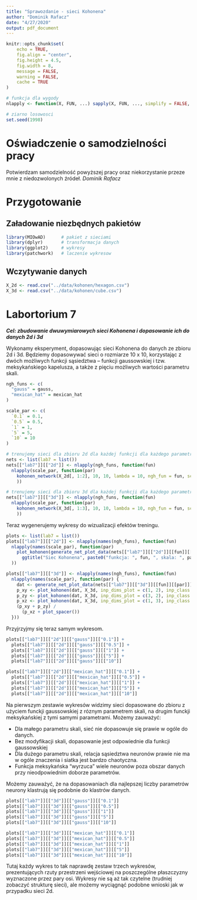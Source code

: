 ```yaml
---
title: "Sprawozdanie - sieci Kohonena"
author: "Dominik Rafacz"
date: "4/27/2020"
output: pdf_document
---
```


```r
knitr::opts_chunk$set(
	echo = TRUE,
	fig.align = "center",
	fig.height = 4.5,
	fig.width = 8,
	message = FALSE,
	warning = FALSE,
	cache = TRUE
)

# funkcja dla wygody
nlapply <- function(X, FUN, ...) sapply(X, FUN, ..., simplify = FALSE, USE.NAMES = TRUE)

# ziarno losowosci
set.seed(1998)
```

# Oświadczenie o samodzielności pracy

Potwierdzam samodzielność powyższej pracy oraz niekorzystanie przeze mnie z niedozwolonych źródeł.
*Dominik Rafacz*

# Przygotowanie

## Załadowanie niezbędnych pakietów

```r
library(MIOwAD)      # pakiet z sieciami
library(dplyr)       # transformacja danych
library(ggplot2)     # wykresy
library(patchwork)   # laczenie wykresow
```

## Wczytywanie danych

```r
X_2d <- read.csv("../data/kohonen/hexagon.csv")
X_3d <- read.csv("../data/kohonen/cube.csv")
```

# Labortorium 7

***Cel: zbudowanie dwuwymiarowych sieci Kohonena i dopasowanie ich do danych 2d i 3d***

Wykonamy eksperyment, dopasowując sieci Kohonena do danych ze zbioru 2d i 3d. Będziemy dopasowywać sieci o rozmiarze 10 x 10, korzystając z dwóch możliwych funkcji sąsiedztwa -- funkcji gaussowskiej i tzw. meksykańskiego kapelusza, a także z pięciu możliwych wartości parametru skali.

```r
ngh_funs <- c(
  "gauss" = gauss,
  "mexican_hat" = mexican_hat
)

scale_par <- c(
  `0.1` = 0.1,
  `0.5` = 0.5,
  `1` = 1,
  `5` = 5,
  `10` = 10
)

# trenujemy sieci dla zbioru 2d dla każdej funkcji dla każdego parametru
nets <- list(lab7 = list())
nets[["lab7"]][["2d"]] <- nlapply(ngh_funs, function(fun)
  nlapply(scale_par, function(par) 
    kohonen_network(X_2d[, 1:2], 10, 10, lambda = 10, ngh_fun = fun, scale = par)
    ))
```

```r
# trenujemy sieci dla zbioru 3d dla każdej funkcji dla każdego parametru
nets[["lab7"]][["3d"]] <- nlapply(ngh_funs, function(fun)
  nlapply(scale_par, function(par) 
    kohonen_network(X_3d[, 1:3], 10, 10, lambda = 10, ngh_fun = fun, scale = par)
    ))
```

Teraz wygenerujemy wykresy do wizualizacji efektów treningu.

```r
plots <- list(lab7 = list())
plots[["lab7"]][["2d"]] <- nlapply(names(ngh_funs), function(fun)
  nlapply(names(scale_par), function(par)
    plot_kohonen(generate_net_plot_data(nets[["lab7"]][["2d"]][[fun]][[par]]), X_2d) +
      ggtitle("Siec Kohonena", paste0("funkcja: ", fun, ", skala: ", par))
  ))

plots[["lab7"]][["3d"]] <- nlapply(names(ngh_funs), function(fun)
  nlapply(names(scale_par), function(par) {
    dat <- generate_net_plot_data(nets[["lab7"]][["3d"]][[fun]][[par]])
    p_xy <- plot_kohonen(dat, X_3d, inp_dims_plot = c(1, 2), inp_class = 4)
    p_zy <- plot_kohonen(dat, X_3d, inp_dims_plot = c(3, 2), inp_class = 4)
    p_xz <- plot_kohonen(dat, X_3d, inp_dims_plot = c(1, 3), inp_class = 4)
    (p_xy + p_zy) /
      (p_xz + plot_spacer())
  }))
```

Przyjrzyjmy się teraz samym wykresom.

```r
plots[["lab7"]][["2d"]][["gauss"]][["0.1"]] +
  plots[["lab7"]][["2d"]][["gauss"]][["0.5"]] +
  plots[["lab7"]][["2d"]][["gauss"]][["1"]] +
  plots[["lab7"]][["2d"]][["gauss"]][["5"]] +
  plots[["lab7"]][["2d"]][["gauss"]][["10"]] 

plots[["lab7"]][["2d"]][["mexican_hat"]][["0.1"]] +
  plots[["lab7"]][["2d"]][["mexican_hat"]][["0.5"]] +
  plots[["lab7"]][["2d"]][["mexican_hat"]][["1"]] +
  plots[["lab7"]][["2d"]][["mexican_hat"]][["5"]] +
  plots[["lab7"]][["2d"]][["mexican_hat"]][["10"]]
```

Na pierwszym zestawie wykresów widzimy sieci dopasowane do zbioru z użyciem funckji gaussowskiej z róznym parametrem skali, na drugim funckji meksykańskiej z tymi samymi parametrami. Możemy zauważyć:

* Dla małego parametru skali, sieć nie dopasowuje się prawie w ogóle do danych.
* Bez modyfikacji skali, dopasowanie jest odpowiednie dla funkcji gaussowskiej
* Dla dużego parametru skali, relacja sąsiedztwa neuronów prawie nie ma w ogóle znaczenia i siatka jest bardzo chaotyczna.
* Funkcja meksykańska "wyrzuca" wiele neuronów poza obszar danych przy nieodpowiednim doborze parametrów.

Możemy zauważyć, że na dopasowaniach dla najlepszej liczby parametrów neurony klastrują się podobnie do klastrów danych.

```r
plots[["lab7"]][["3d"]][["gauss"]][["0.1"]]
plots[["lab7"]][["3d"]][["gauss"]][["0.5"]]
plots[["lab7"]][["3d"]][["gauss"]][["1"]]
plots[["lab7"]][["3d"]][["gauss"]][["5"]] 
plots[["lab7"]][["3d"]][["gauss"]][["10"]] 

plots[["lab7"]][["3d"]][["mexican_hat"]][["0.1"]] 
plots[["lab7"]][["3d"]][["mexican_hat"]][["0.5"]] 
plots[["lab7"]][["3d"]][["mexican_hat"]][["1"]] 
plots[["lab7"]][["3d"]][["mexican_hat"]][["5"]] 
plots[["lab7"]][["3d"]][["mexican_hat"]][["10"]]
```


Tutaj każdy wykres to tak naprawdę zestaw trzech wykresów, prezentujących rzuty przestrzeni wejściowej na poszczególne płaszczyzny wyznaczone przez pary osi. Wykresy nie są aż tak czytelne (trudniej zobaczyć strukturę sieci), ale możemy wyciągnąć podobne wnioski jak w przypadku sieci 2d.
